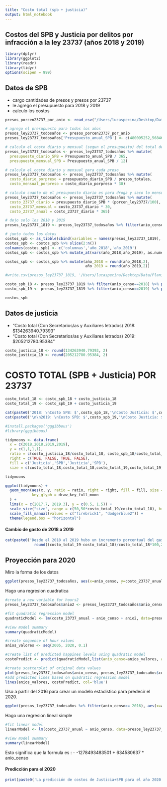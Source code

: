 ```yaml
---
title: "Costo total (spb + justicia)"
output: html_notebook
---
```


Costos del SPB y Justicia por delitos por infracción a la ley 23737 (años 2018 y 2019)
---


```r
library(dplyr)
library(ggplot2)
library(readr)
library(tidyr)
options(scipen = 999)

```

Datos de SPB
--- 
- cargo cantidades de presos y presos por 23737
- le agrego el presupuesto para 2018 y 2019
- calculo los costos

```r

presos_porcen23737_por_anio <- read_csv("/Users/lucaspecina/Desktop/Data/Planificacion Estrategica/costo_ley23737_pba/costo_ley23737_pba/spb/presos_porcen23737_por_anio.csv")

# agrego el presupuesto para todos los años
presos_ley23737_todosaños <- presos_porcen23737_por_anio
presos_ley23737_todosaños['Presupuesto_anual_SPB'] <- c(480095252,568460089,840723598,977027549,1173467090,1444603505,1897422230,2534895960,3330242960,4319197000,6763368000,10793218000,14047164000,16651913070,23417065600)

# calculo el costo diario y mensual (segun el presupuesto) del total de presos
presos_ley23737_todosaños <- presos_ley23737_todosaños %>% mutate(
  presupuesto_diario_SPB = Presupuesto_anual_SPB / 365,
  presupuesto_mensual_SPB = Presupuesto_anual_SPB / 12)

# calculo el costo diario y mensual para cada preso
presos_ley23737_todosaños <- presos_ley23737_todosaños %>% mutate(
  costo_diario_porpreso = presupuesto_diario_SPB / presos_totales,
  costo_mensual_porpreso = costo_diario_porpreso * 30)

# calculo cuanto de el presupuesto diario es para droga y saco lo mensual y anual
presos_ley23737_todosaños <- presos_ley23737_todosaños %>% mutate(
  costo_23737_diario = presupuesto_diario_SPB * (porcen_ley23737/100),
  costo_23737_mensual = costo_23737_diario * 30,
  costo_23737_anual = costo_23737_diario * 365)

# dejo solo los 2018 y 2019
presos_ley23737_1819 <- presos_ley23737_todosaños %>% filter(anio_censo>=2018)

# junto todos los datos
costos_spb <- as_tibble(cbind(variables = names(presos_ley23737_1819), t(presos_ley23737_1819)))
costos_spb <- costos_spb %>% slice(2:n())
colnames(costos_spb) <- c('columnas','año_2018','año_2019')
costos_spb <- costos_spb %>% mutate_at(vars(año_2018,año_2019), as.numeric)

costos_spb <- costos_spb %>% mutate(año_2018 = round(año_2018,2),
                                    año_2019 = round(año_2019,2))

#write.csv(presos_ley23737_1819, '/Users/lucaspecina/Desktop/Data/Planificacion Estrategica/costo_ley23737_pba/costo_ley23737_pba/spb/presos_ley23737_1819.csv',row.names = FALSE)

costo_spb_18 <- presos_ley23737_1819 %>% filter(anio_censo==2018) %>% pull(costo_23737_anual)
costo_spb_19 <- presos_ley23737_1819 %>% filter(anio_censo==2019) %>% pull(costo_23737_anual)

costos_spb
```



Datos de justicia
---
- "Costo total (Con Secretarios/as y Auxiliares letrados) 2018: $134263940.79393"
- "Costo total (Con Secretarios/as y Auxiliares letrados) 2019: $205212780.95384"

```r

costo_justicia_18 <- round(134263940.79393, 2)
costo_justicia_19 <- round(205212780.95384, 2)

```

# COSTO TOTAL (SPB + Justicia) POR 23737


```r
costo_total_18 <- costo_spb_18 + costo_justicia_18
costo_total_19 <- costo_spb_19 + costo_justicia_19

cat(paste0('2018: \nCosto SPB: $',costo_spb_18,'\nCosto Justicia: $',costo_justicia_18,'\nCOSTO TOTAL 2018: $',costo_total_18))
cat(paste0('\n\n2019: \nCosto SPB: $',costo_spb_19,'\nCosto Justicia: $',costo_justicia_19,'\nCOSTO TOTAL 2019: $',costo_total_19))

```

```r
#install.packages('gggibbous')
#library(gggibbous)

tidymoons <- data.frame(
  x = c(2018,2018,2019,2019),
  y = c(1,1,1,1),
  ratio = c(costo_justicia_18/costo_total_18, costo_spb_18/costo_total_18, costo_justicia_19/costo_total_19, costo_spb_19/costo_total_19),
  right = c(TRUE, FALSE, TRUE, FALSE),
  fill = c('Justicia','SPB','Justicia','SPB'),
  size = c(costo_total_18,costo_total_18,costo_total_19,costo_total_19))

tidymoons

ggplot(tidymoons) +
  geom_moon(aes(x, y, ratio = ratio, right = right, fill = fill, size = size),
            key_glyph = draw_key_full_moon
  ) +
  lims(x = c(2017.7, 2019.3), y = c(0.5, 1.5)) +
  scale_size("size", range = c(50,50*costo_total_19/costo_total_18), breaks = 2^(1:3)) +
  scale_fill_manual(values = c("firebrick1", "dodgerblue2")) +
  theme(legend.box = "horizontal")

```

#### Cambio de gasto de 2018 a 2019
```r

cat(paste0('Desde el 2018 al 2019 hubo un incremento porcentual del gasto relacionado a ley 23737 de: %',
             round((costo_total_19-costo_total_18)/costo_total_18*100,2) ,'\nDesagregado:\nIncremento porcentual del SPB: %', round((costo_spb_19-costo_spb_18)/costo_spb_18*100 ,2),'\nIncremento porcentual de Justicia: %', round((costo_justicia_19-costo_justicia_18)/costo_justicia_18*100 ,2)))

```

Proyección para 2020
---

Miro la forma de los datos

```r

ggplot(presos_ley23737_todosaños, aes(x=anio_censo, y=costo_23737_anual)) + geom_line() + geom_smooth(method='lm', formula= y~x)


```


Hago una regresion cuadratica

```r

#create a new variable for hours2
presos_ley23737_todosaños$anio2 <- presos_ley23737_todosaños$anio_censo^2

#fit quadratic regression model
quadraticModel <- lm(costo_23737_anual ~ anio_censo + anio2, data=presos_ley23737_todosaños)

#view model summary
summary(quadraticModel)


```

```r
#create sequence of hour values
anios_valores <- seq(2005, 2020, 0.1)

#create list of predicted happines levels using quadratic model
costoPredict <- predict(quadraticModel,list(anio_censo=anios_valores, anio2=anios_valores^2))

#create scatterplot of original data values
plot(presos_ley23737_todosaños$anio_censo, presos_ley23737_todosaños$costo_23737_anual, pch=16)
#add predicted lines based on quadratic regression model
lines(anios_valores, costoPredict, col='blue')
```




Uso a partir del 2016 para crear un modelo estadistico para predecir el 2020.

```r

ggplot(presos_ley23737_todosaños %>% filter(anio_censo>= 2016), aes(x=anio_censo, y=costo_23737_anual)) + geom_line() + geom_smooth(method='lm', formula= y~x)


```

Hago una regresion lineal simple

```r

#fit linear model
linearModel <- lm(costo_23737_anual ~ anio_censo, data=presos_ley23737_todosaños %>% filter(anio_censo>=2016))

#view model summary
summary(linearModel)

```

Esto significa que la formula es : 
- -1278493483501 + 634580637 * anio_censo

#### Predicción para el 2020
```r
print(paste0('La predicción de costos de Justicia+SPB para el año 2020 (usando una regresión lineal simple) es de: $',round(-1278493483501 + 634580637 * 2020, 2)))
```

```r

```

```r

```

